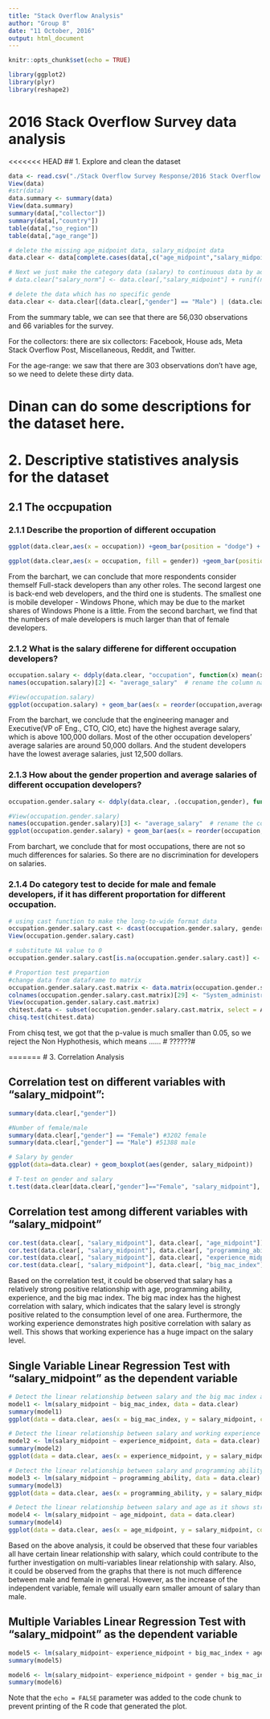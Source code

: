 ```yaml
---
title: "Stack Overflow Analysis"
author: "Group 8"
date: "11 October, 2016"
output: html_document
---
```


```r
knitr::opts_chunk$set(echo = TRUE)
```

```r
library(ggplot2)
library(plyr)
library(reshape2)
```


# 2016 Stack Overflow Survey data analysis

<<<<<<< HEAD
## 1. Explore and clean the dataset
```r
data <- read.csv("./Stack Overflow Survey Response/2016 Stack Overflow Survey Responses.csv")
View(data)
#str(data)
data.summary <- summary(data)
View(data.summary)
summary(data[,"collector"])
summary(data[,"country"])
table(data[,"so_region"])
table(data[,"age_range"])

# delete the missing age_midpoint data, salary_midpoint data
data.clear <- data[complete.cases(data[,c("age_midpoint","salary_midpoint")]),]

# Next we just make the category data (salary) to continuous data by adding some noise term(Normal distribution with the standard deviation 10)
# data.clear["salary_norm"] <- data.clear[,"salary_midpoint"] + runif(nrow(data.clear),0,1)*5000

# delete the data which has no specific gende
data.clear <- data.clear[(data.clear[,"gender"] == "Male") | (data.clear[,"gender"] == "Female") ,]

```
From the summary table, we can see that there are 56,030 observations and 66 variables for the survey.

For the collectors: there are six collectors: Facebook, House ads, Meta Stack Overflow Post, Miscellaneous, Reddit, and Twitter.

For the age-range: we saw that there are 303 observations don't have age, so we need to delete these dirty data.





# Dinan can do some descriptions for the dataset here.












# 2. Descriptive statistives analysis for the dataset

## 2.1 The occpupation
### 2.1.1 Describe the proportion of different occupation
```r
ggplot(data.clear,aes(x = occupation)) +geom_bar(position = "dodge") + theme(axis.text.x = element_text(angle = 45,colour = "black",size=13,hjust=1))

ggplot(data.clear,aes(x = occupation, fill = gender)) +geom_bar(position = "dodge") + theme(axis.text.x = element_text(angle = 45,colour = "black",size=13,hjust=1))

```

From the barchart, we can conclude that more respondents consider themself Full-stack developers than any other roles. The second largest one is back-end web developers, and the third one is students. The smallest one is mobile developer - Windows Phone, which may be due to the market shares of Windows Phone is a little. From the second barchart, we find that the numbers of male developers is much larger than that of female developers.

### 2.1.2 What is the salary differene for different occupation developers?
```r
occupation.salary <- ddply(data.clear, "occupation", function(x) mean(x[,"salary_midpoint"]))  # calculate the average salaries for different occupations
names(occupation.salary)[2] <- "average_salary"  # rename the column names

#View(occupation.salary)
ggplot(occupation.salary) + geom_bar(aes(x = reorder(occupation,average_salary), y = average_salary), stat = "identity", position = "dodge")+ theme(axis.text.x = element_text(angle = 45,colour = "black",size=13,hjust=1)) 

```

From the barchart, we conclude that the engineering manager and Executive(VP oF Eng., CTO, CIO, etc) have the highest average salary, which is above 100,000 dollars. Most of the other occupation developers' average salaries are around 50,000 dollars. And the student developers have the lowest average salaries, just 12,500 dollars.

### 2.1.3 How about the gender propertion and average salaries of different occupation developers?
```r
occupation.gender.salary <- ddply(data.clear, .(occupation,gender), function(x) mean(x[,"salary_midpoint"]))  # calculate the average salaries for different occupations

#View(occupation.gender.salary)
names(occupation.gender.salary)[3] <- "average_salary"  # rename the column names
ggplot(occupation.gender.salary) + geom_bar(aes(x = reorder(occupation,average_salary), y = average_salary, fill = gender), stat = "identity", position = "dodge")+ theme(axis.text.x = element_text(angle = 45,colour = "black",size=13,hjust=1))

```

From barchart, we conclude that for most occupations, there are not so much differences for salaries. So there are no discrimination for developers on salaries.

### 2.1.4 Do category test to decide for male and female developers, if it has different proportation for different occupation.
```r
# using cast function to make the long-to-wide format data
occupation.gender.salary.cast <- dcast(occupation.gender.salary, gender ~ occupation)
View(occupation.gender.salary.cast)

# substitute NA value to 0
occupation.gender.salary.cast[is.na(occupation.gender.salary.cast)] <- 0

# Proportion test prepartion
#change data from dataframe to matrix
occupation.gender.salary.cast.matrix <- data.matrix(occupation.gender.salary.cast)
colnames(occupation.gender.salary.cast.matrix)[29] <- "System_administrator"  #change column names
View(occupation.gender.salary.cast.matrix)
chitest.data <- subset(occupation.gender.salary.cast.matrix, select = Analyst:(System_administrator))
chisq.test(chitest.data)

```

From chisq test, we got that the p-value is much smaller than 0.05, so we reject the Non Hyphothesis, which means ......
# ??????#














=======
# 3. Correlation Analysis

## Correlation test on different variables with "salary_midpoint":

```r
summary(data.clear[,"gender"])

#Number of female/male
summary(data.clear[,"gender"] == "Female") #3202 female
summary(data.clear[,"gender"] == "Male") #51388 male

# Salary by gender
ggplot(data=data.clear) + geom_boxplot(aes(gender, salary_midpoint))

# T-test on gender and salary
t.test(data.clear[data.clear[,"gender"]=="Female", "salary_midpoint"], data.clear[data.clear[,"gender"]=="Male", "salary_midpoint"], alternative = "two.sided")

```

## Correlation test among different variables with "salary_midpoint"
```r
cor.test(data.clear[, "salary_midpoint"], data.clear[, "age_midpoint"])
cor.test(data.clear[, "salary_midpoint"], data.clear[, "programming_ability"])
cor.test(data.clear[, "salary_midpoint"], data.clear[, "experience_midpoint"])
cor.test(data.clear[, "salary_midpoint"], data.clear[, "big_mac_index"])

```

Based on the correlation test, it could be observed that salary has a relatively strong positive relationship with age, programming ability, experience, and the big mac index. The big mac index has the highest correlation with salary, which indicates that the salary level is strongly positive related to the consumption level of one area. Furthermore, the working experience demonstrates high positive correlation with salary as well. This shows that working experience has a huge impact on the salary level.

## Single Variable Linear Regression Test with "salary_midpoint" as the dependent variable
```r
# Detect the linear relationship between salary and the big mac index as it shows strong positive correlation with salary
model1 <- lm(salary_midpoint ~ big_mac_index, data = data.clear)
summary(model1)
ggplot(data = data.clear, aes(x = big_mac_index, y = salary_midpoint, color = gender)) + geom_point() + geom_smooth(method='lm',formula = y~x)

# Detect the linear relationship between salary and working experience as it shows strong positive correlation with salary
model2 <- lm(salary_midpoint ~ experience_midpoint, data = data.clear)
summary(model2)
ggplot(data = data.clear, aes(x = experience_midpoint, y = salary_midpoint, color = gender)) + geom_point() + geom_smooth(method='lm',formula = y~x)

# Detect the linear relationship between salary and programming ability as it shows strong positive correlation with salary
model3 <- lm(salary_midpoint ~ programming_ability, data = data.clear)
summary(model3)
ggplot(data = data.clear, aes(x = programming_ability, y = salary_midpoint, color = gender)) + geom_point() + geom_smooth(method='lm',formula = y~x)

# Detect the linear relationship between salary and age as it shows strong positive correlation with salary
model4 <- lm(salary_midpoint ~ age_midpoint, data = data.clear)
summary(model4)
ggplot(data = data.clear, aes(x = age_midpoint, y = salary_midpoint, color = gender)) + geom_point(position = "dodge") + geom_smooth(method='lm',formula = y~x)
```

Based on the above analysis, it could be observed that these four variables all have certain linear relationship with salary, which could contribute to the further investigation on multi-variables linear relationship with salary.
Also, it could be observed from the graphs that there is not much difference between male and female in general. However, as the increase of the independent variable, female will usually earn smaller amount of salary than male.

## Multiple Variables Linear Regression Test with "salary_midpoint" as the dependent variable
```r
model5 <- lm(salary_midpoint~ experience_midpoint + big_mac_index + age_midpoint + programming_ability, data = data.clear)
summary(model5)

model6 <- lm(salary_midpoint~ experience_midpoint + gender + big_mac_index + age_midpoint + programming_ability, data = data.clear)
summary(model6)

```

Note that the `echo = FALSE` parameter was added to the code chunk to prevent printing of the R code that generated the plot.
